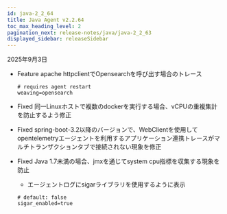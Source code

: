 ```yaml
---
id: java-2_2_64
title: Java Agent v2.2.64
toc_max_heading_level: 2
pagination_next: release-notes/java/java-2_2_63
displayed_sidebar: releaseSidebar
---
```


2025年9月3日

- <Status priority='1'>Feature</Status> apache httpclientでOpensearchを呼び出す場合のトレース

    ```
    # requires agent restart
    weaving=opensearch
    ```

- <Status priority='0'>Fixed</Status> 同一Linuxホストで複数のdockerを実行する場合、vCPUの重複集計を防止するよう修正

- <Status priority='0'>Fixed</Status> spring-boot-3.2以降のバージョンで、WebClientを使用してopentelemetryエージェントを利用するアプリケーション連携トレースがマルチトランザクションタブで接続されない現象を修正

- <Status priority='0'>Fixed</Status> Java 1.7未満の場合、jmxを通じてsystem cpu指標を収集する現象を防止

    - エージェントログにsigarライブラリを使用するように表示

    ```
    # default: false
    sigar_enabled=true
    ```


<DownloadJava ver="2.2.64" />